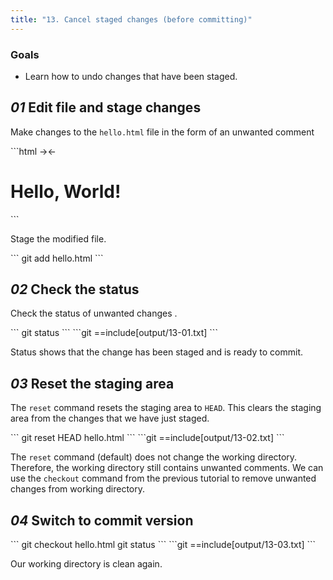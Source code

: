 ```yaml
---
title: "13. Cancel staged changes (before committing)"
---
```


### Goals

- Learn how to undo changes that have been staged.

## _01_ Edit file and stage changes

Make changes to the `hello.html` file in the form of an unwanted comment

<File file="hello.html">
```html
<html>
  <head>
    →<!-- This is an unwanted but staged comment -->←
  </head>
  <body>
    <h1>Hello, World!</h1>
  </body>
</html>
```
</File>

Stage the modified file.

<Run>
```
git add hello.html
```
</Run>

## _02_ Check the status

Check the status of unwanted changes .

<Run>
```
git status
```
</Run>

<Output>
```git
==include[output/13-01.txt]
```
</Output>

Status shows that the change has been staged and is ready to commit.

## _03_ Reset the staging area

The `reset` command resets the staging area to `HEAD`. This clears the staging area from the changes that we have just staged.

<Run>
```
git reset HEAD hello.html
```
</Run>

<Output>
```git
==include[output/13-02.txt]
```
</Output>

The `reset` command (default) does not change the working directory. Therefore, the working directory still contains unwanted comments. We can use the `checkout` command from the previous tutorial to remove unwanted changes from working directory.

## _04_ Switch to commit version

<Run>
```
git checkout hello.html
git status
```
</Run>

<Output>
```git
==include[output/13-03.txt]
```
</Output>

Our working directory is clean again.